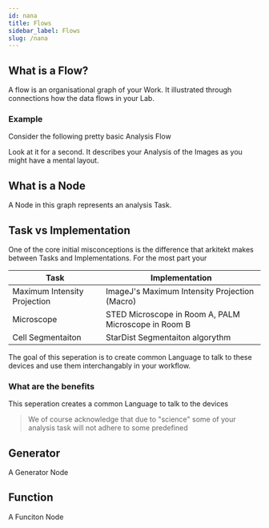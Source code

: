 ```yaml
---
id: nana
title: Flows
sidebar_label: Flows
slug: /nana
---
```



## What is a Flow?

A flow is an organisational graph of your Work. It illustrated through connections
how the data flows in your Lab.

### Example

Consider the following pretty basic Analysis Flow

<OverviewFlow graph={basicGraph} height={300}/>


Look at it for a second. It describes your Analysis of the Images as you might have a mental layout.


## What is a Node

A Node in this graph represents an analysis Task. 


## Task vs Implementation

One of the core initial misconceptions is the difference that arkitekt makes between Tasks and Implementations.
For the most part your 

| Task | Implementation |
| -----| -------------- |
| Maximum Intensity Projection | ImageJ's Maximum Intensity Projection (Macro) |
| Microscope | STED Microscope in Room A, PALM Microscope in Room B |
| Cell Segmentaiton | StarDist Segmentaiton algorythm |

The goal of this seperation is to create common Language to talk to these devices and use them interchangably in your workflow.

### What are the benefits

This seperation creates a common Language to talk to the devices 

> We of course acknowledge that due to "science" some of your analysis task will not adhere to some predefined 




## Generator

A Generator Node



## Function

A Funciton Node